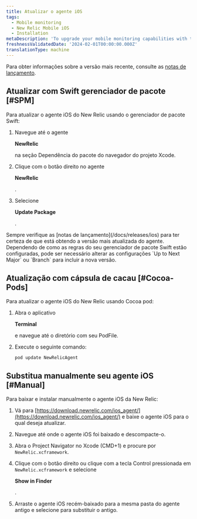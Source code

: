 ```yaml
---
title: Atualizar o agente iOS
tags:
  - Mobile monitoring
  - New Relic Mobile iOS
  - Installation
metaDescription: 'To upgrade your mobile monitoring capabilities with the latest iOS agent, start here.'
freshnessValidatedDate: '2024-02-01T00:00:00.000Z'
translationType: machine
---
```


Para obter informações sobre a versão mais recente, consulte as [notas de lançamento](/docs/releases/ios).

## Atualizar com Swift gerenciador de pacote [#SPM]

Para atualizar o agente iOS do New Relic usando o gerenciador de pacote Swift:

1. Navegue até o agente

   <DoNotTranslate>**NewRelic**</DoNotTranslate>

   na seção Dependência do pacote do navegador do projeto Xcode.

2. Clique com o botão direito no agente

   <DoNotTranslate>**NewRelic**</DoNotTranslate>

   .

3. Selecione

   <DoNotTranslate>**Update Package**</DoNotTranslate>

   .

<Callout variant="important">
  Sempre verifique as [notas de lançamento](/docs/releases/ios) para ter certeza de que está obtendo a versão mais atualizada do agente. Dependendo de como as regras do seu gerenciador de pacote Swift estão configuradas, pode ser necessário alterar as configurações `Up to Next Major` ou `Branch` para incluir a nova versão.
</Callout>

## Atualização com cápsula de cacau [#Cocoa-Pods]

Para atualizar o agente iOS do New Relic usando Cocoa pod:

1. Abra o aplicativo

   <DoNotTranslate>**Terminal**</DoNotTranslate>

   e navegue até o diretório com seu PodFile.

2. Execute o seguinte comando:

   ```shell
   pod update NewRelicAgent
   ```

## Substitua manualmente seu agente iOS [#Manual]

Para baixar e instalar manualmente o agente iOS da New Relic:

1. Vá para [https://download.newrelic.com/ios_agent/](https://download.newrelic.com/ios_agent/) e baixe o agente iOS para o qual deseja atualizar.

2. Navegue até onde o agente iOS foi baixado e descompacte-o.

3. Abra o Project Navigator no Xcode (CMD+1) e procure por `NewRelic.xcframework`.

4. Clique com o botão direito ou clique com a tecla Control pressionada em `NewRelic.xcframework` e selecione

   <DoNotTranslate>**Show in Finder**</DoNotTranslate>

   .

5. Arraste o agente iOS recém-baixado para a mesma pasta do agente antigo e selecione para substituir o antigo.